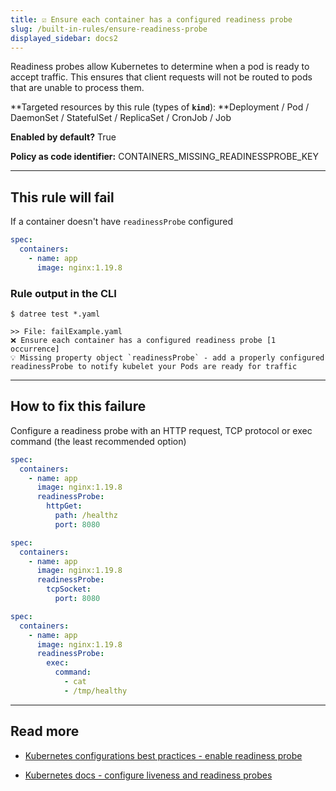 ```yaml
---
title: ☑️ Ensure each container has a configured readiness probe
slug: /built-in-rules/ensure-readiness-probe
displayed_sidebar: docs2
---
```


Readiness probes allow Kubernetes to determine when a pod is ready to accept traffic. This ensures that client requests will not be routed to pods that are unable to process them.

**Targeted resources by this rule (types of **`kind`**): **Deployment / Pod / DaemonSet / StatefulSet / ReplicaSet / CronJob / Job

**Enabled by default?** True

**Policy as code identifier:** CONTAINERS_MISSING_READINESSPROBE_KEY

---

## This rule will fail

If a container doesn't have `readinessProbe` configured

```yaml
spec:
  containers:
    - name: app
      image: nginx:1.19.8
```

### Rule output in the CLI

```none
$ datree test *.yaml

>> File: failExample.yaml
❌ Ensure each container has a configured readiness probe [1 occurrence]
💡 Missing property object `readinessProbe` - add a properly configured readinessProbe to notify kubelet your Pods are ready for traffic
```

---

## How to fix this failure

Configure a readiness probe with an HTTP request, TCP protocol or exec command (the least recommended option)

```yaml
spec:
  containers:
    - name: app
      image: nginx:1.19.8
      readinessProbe:
        httpGet:
          path: /healthz
          port: 8080
```

```yaml
spec:
  containers:
    - name: app
      image: nginx:1.19.8
      readinessProbe:
        tcpSocket:
          port: 8080
```

```yaml
spec:
  containers:
    - name: app
      image: nginx:1.19.8
      readinessProbe:
        exec:
          command:
            - cat
            - /tmp/healthy
```

---

## Read more

- [Kubernetes configurations best practices - enable readiness probe](https://www.datree.io/resources/kubernetes-configurations-best-practices#anchor5)[](https://kubernetes.io/docs/concepts/configuration/manage-resources-containers/)

- [Kubernetes docs - configure liveness and readiness probes](https://kubernetes.io/docs/tasks/configure-pod-container/configure-liveness-readiness-startup-probes/)

